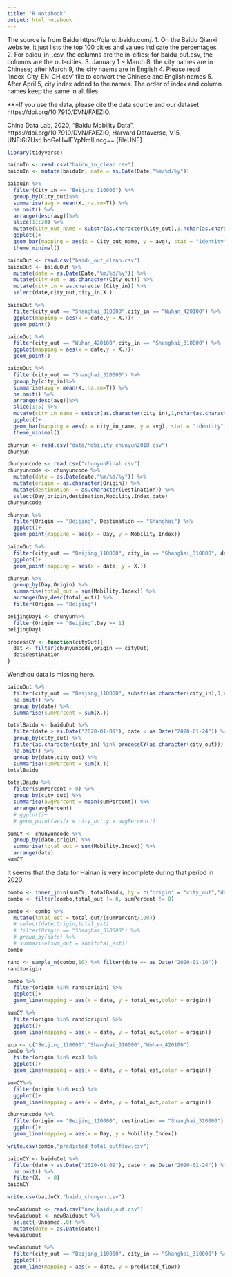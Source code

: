 ```yaml
---
title: "R Notebook"
output: html_notebook
---
```


The source is from Baidu https://qianxi.baidu.com/. 
1. On the Baidu Qianxi website, it just lists the top 100 cities and values indicate the percentages.
2. For baidu_in_.csv, the columns are the in-cities; for baidu_out.csv, the columns are the out-cities.
3. January 1 ~ March 8, the city names are in Chinese; after March 9, the city naems are in English
4. Please read 'Index_City_EN_CH.csv' file to convert the Chinese and English names
5. After April 5, city index added to the names. The order of index and column names keep the same in all files.  


***If you use the data, please cite the data source and our dataset https://doi.org/10.7910/DVN/FAEZIO.

China Data Lab, 2020, "Baidu Mobility Data", https://doi.org/10.7910/DVN/FAEZIO, Harvard Dataverse, V15, UNF:6:7UstLboGeHwlEYpNmILncg== [fileUNF]

```r
library(tidyverse)
```

```r
baiduIn <- read.csv("baidu_in_clean.csv")
baiduIn <- mutate(baiduIn, date = as.Date(Date,"%m/%d/%y"))
```

```r
baiduIn %>% 
  filter(City_in == "Beijing_110000") %>%
  group_by(City_out)%>%
  summarise(avg = mean(X.,na.rm=T)) %>%
  na.omit() %>%
  arrange(desc(avg))%>%
  slice(11:20) %>%
  mutate(City_out_name = substr(as.character(City_out),1,nchar(as.character(City_out))-7)) %>%
  ggplot()+
  geom_bar(mapping = aes(x = City_out_name, y = avg), stat = "identity",fill="steelblue") +
  theme_minimal()
```

```r
baiduOut <- read.csv("baidu_out_clean.csv")
baiduOut <- baiduOut %>% 
  mutate(date = as.Date(Date,"%m/%d/%y")) %>%
  mutate(city_out = as.character(City_out)) %>%
  mutate(city_in = as.character(City_in)) %>%
  select(date,city_out,city_in,X.)
```


```r
baiduOut %>% 
  filter(city_out == "Shanghai_310000",city_in == "Wuhan_420100") %>%
  ggplot(mapping = aes(x = date,y = X.))+
  geom_point()
```

```r
baiduOut %>% 
  filter(city_out == "Wuhan_420100",city_in == "Shanghai_310000") %>%
  ggplot(mapping = aes(x = date,y = X.))+
  geom_point()
```

```r
baiduOut %>% 
  filter(city_out == "Shanghai_310000") %>%
  group_by(city_in)%>%
  summarise(avg = mean(X.,na.rm=T)) %>%
  na.omit() %>%
  arrange(desc(avg))%>%
  slice(1:5) %>%
  mutate(city_in_name = substr(as.character(city_in),1,nchar(as.character(city_in))-7)) %>%
  ggplot()+
  geom_bar(mapping = aes(x = city_in_name, y = avg), stat = "identity",fill="steelblue") +
  theme_minimal()
```

```r
chunyun <- read.csv("data/Mobility_chunyun2018.csv")
chunyun
```
```r
chunyuncode <- read.csv("chunyunFinal.csv")
chunyuncode <- chunyuncode %>% 
  mutate(date = as.Date(date,"%m/%d/%y")) %>%
  mutate(origin = as.character(Origin)) %>%
  mutate(destination  = as.character(Destination)) %>%
  select(Day,origin,destination,Mobility.Index,date)
chunyuncode
```

```r
chunyun %>%
  filter(Origin == "Beijing", Destination == "Shanghai") %>%
  ggplot()+
  geom_point(mapping = aes(x = Day, y = Mobility.Index))
```

```r
baiduOut %>%
  filter(city_out == "Beijing_110000", city_in == "Shanghai_310000", date > as.Date("2020-01-09"), date < as.Date("2020-01-24")) %>%
  ggplot()+
  geom_point(mapping = aes(x = date, y = X.))
```

```r
chunyun %>%
  group_by(Day,Origin) %>%
  summarise(total_out = sum(Mobility.Index)) %>%
  arrange(Day,desc(total_out)) %>%
  filter(Origin == "Beijing")
```
```r
beijingDay1 <- chunyun%>%
  filter(Origin == "Beijing",Day == 1)
beijingDay1
```

```r
processCY <- function(cityOut){
  dat <- filter(chunyuncode,origin == cityOut)
  dat$destination
}
```

Wenzhou data is missing here. 
```r
baiduOut %>%
  filter(city_out == "Beijing_110000", substr(as.character(city_in),1,nchar(as.character(city_in))-7) %in% beijingDay1$destination, date > as.Date("2020-01-09"), date < as.Date("2020-01-24")) %>%
  na.omit() %>%
  group_by(date) %>%
  summarise(sumPercent = sum(X.))
```

```r
totalBaidu <- baiduOut %>%
  filter(date > as.Date("2020-01-09"), date < as.Date("2020-01-24")) %>%
  group_by(city_out) %>%
  filter(as.character(city_in) %in% processCY(as.character(city_out))) %>%
  na.omit() %>%
  group_by(date,city_out) %>%
  summarise(sumPercent = sum(X.))
totalBaidu
```
```r
totalBaidu %>% 
  filter(sumPercent > 0) %>%
  group_by(city_out) %>%
  summarise(avgPercent = mean(sumPercent)) %>%
  arrange(avgPercent)
  # ggplot()+
  # geom_point(aes(x = city_out,y = avgPercent))
```

```r
sumCY <- chunyuncode %>%
  group_by(date,origin) %>%
  summarise(total_out = sum(Mobility.Index)) %>%
  arrange(date) 
sumCY
```
It seems that the data for Hainan is very incomplete during that period in 2020. 

```r
combo <- inner_join(sumCY, totalBaidu, by = c("origin" = "city_out","date" = "date"))
combo <- filter(combo,total_out != 0, sumPercent != 0)
```

```r
combo <- combo %>% 
  mutate(total_est = total_out/(sumPercent/100))
  # select(date,Origin,total_est) 
  # filter(Origin == "Shanghai_310000") %>%
  # group_by(date) %>%
  # summarise(sum_out = sum(total_est))
combo
```

```r
rand <- sample_n(combo,10) %>% filter(date == as.Date("2020-01-10"))
rand$origin
```

```r
combo %>% 
  filter(origin %in% rand$origin) %>%
  ggplot()+
  geom_line(mapping = aes(x = date, y = total_est,color = origin))
```

```r
sumCY %>%
  filter(origin %in% rand$origin) %>%
  ggplot()+
  geom_line(mapping = aes(x = date, y = total_out,color = origin))
```

```r
exp <- c("Beijing_110000","Shanghai_310000","Wuhan_420100")
combo %>% 
  filter(origin %in% exp) %>%
  ggplot()+
  geom_line(mapping = aes(x = date, y = total_est,color = origin))
```

```r
sumCY%>% 
  filter(origin %in% exp) %>%
  ggplot()+
  geom_line(mapping = aes(x = date, y = total_out,color = origin))
```

```r
chunyuncode %>%
  filter(origin == "Beijing_110000", destination == "Shanghai_310000") %>%
  ggplot()+
  geom_line(mapping = aes(x = Day, y = Mobility.Index))
```

```r
write.csv(combo,"predicted_total_outflow.csv")
```

```r
baiduCY <- baiduOut %>%
  filter(date > as.Date("2020-01-09"), date < as.Date("2020-01-24")) %>%
  na.omit() %>%
  filter(X. != 0)
baiduCY
```

```r
write.csv(baiduCY,"baidu_chunyun.csv")
```

```r
newBaiduout <- read.csv("new_baidu_out.csv")
newBaiduout <- newBaiduout %>%
  select(-Unnamed..0) %>%
  mutate(date = as.Date(date))
newBaiduout
```

```r
newBaiduout %>%
  filter(city_out == "Beijing_110000", city_in == "Shanghai_310000") %>%
  ggplot()+
  geom_line(mapping = aes(x = date, y = predicted_flow))
```


